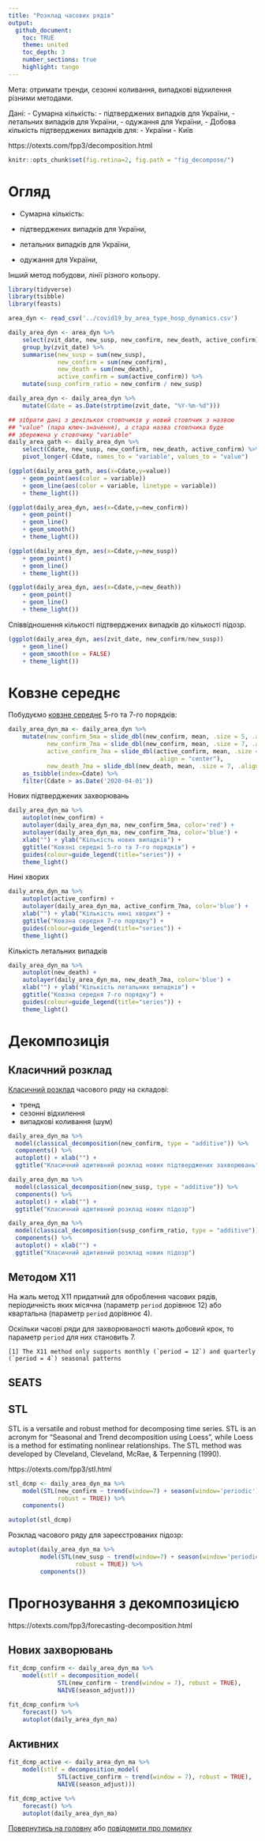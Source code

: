 ```yaml
---
title: "Розклад часових рядів"
output:
  github_document:
    toc: TRUE
    theme: united
    toc_depth: 3
    number_sections: true
    highlight: tango
---
```


Мета: отримати тренди, сезонні коливання, випадкові відхилення різними методами.

Дані:
 - Сумарна кількість:
  - підтверджених випадків для України,
  - летальних випадків для України,
  - одужання для України,
 - Добова кількість підтверджених випадків для:
  - України
  - Київ

https://otexts.com/fpp3/decomposition.html

```r
knitr::opts_chunk$set(fig.retina=2, fig.path = "fig_decompose/")
```

# Огляд

 - Сумарна кількість:

  - підтверджених випадків для України,

  - летальних випадків для України,

  - одужання для України,

Інший метод побудови, лінії різного кольору.

```r
library(tidyverse)
library(tsibble)
library(feasts)
```

```r
area_dyn <- read_csv('../covid19_by_area_type_hosp_dynamics.csv')

daily_area_dyn <- area_dyn %>%
    select(zvit_date, new_susp, new_confirm, new_death, active_confirm) %>%
    group_by(zvit_date) %>%
    summarise(new_susp = sum(new_susp),
              new_confirm = sum(new_confirm),
              new_death = sum(new_death),
              active_confirm = sum(active_confirm)) %>%
    mutate(susp_confirm_ratio = new_confirm / new_susp)

daily_area_dyn <- daily_area_dyn %>%
    mutate(Cdate = as.Date(strptime(zvit_date, "%Y-%m-%d")))

## зібрати дані з декількох стовпчиків у новий стовпчик з назвою
## "value" (пара ключ-значення), а стара назва стовпчика буде
## збережена у стовпчику "variable"
daily_area_gath <- daily_area_dyn %>%
    select(Cdate, new_susp, new_confirm, new_death, active_confirm) %>%
    pivot_longer(-Cdate, names_to = "variable", values_to = "value")
```

```r
(ggplot(daily_area_gath, aes(x=Cdate,y=value))
    + geom_point(aes(color = variable))
    + geom_line(aes(color = variable, linetype = variable))
    + theme_light())
```

```r
(ggplot(daily_area_dyn, aes(x=Cdate,y=new_confirm))
    + geom_point()
    + geom_line()
    + geom_smooth()
    + theme_light())
```

```r
(ggplot(daily_area_dyn, aes(x=Cdate,y=new_susp))
    + geom_point()
    + geom_line()
    + theme_light())
```

```r
(ggplot(daily_area_dyn, aes(x=Cdate,y=new_death))
    + geom_point()
    + geom_line()
    + theme_light())
```

Співвідношення кількості підтверджених випадків до кількості підозр.

```r
(ggplot(daily_area_dyn, aes(zvit_date, new_confirm/new_susp))
    + geom_line()
    + geom_smooth(se = FALSE)
    + theme_light())
```

# Ковзне середнє

Побудуємо [ковзне середнє](https://otexts.com/fpp3/moving-averages.html) 5-го та 7-го порядків:

```r
daily_area_dyn_ma <- daily_area_dyn %>%
    mutate(new_confirm_5ma = slide_dbl(new_confirm, mean, .size = 5, .align = "center"),
           new_confirm_7ma = slide_dbl(new_confirm, mean, .size = 7, .align = "center"),
           active_confirm_7ma = slide_dbl(active_confirm, mean, .size = 7,
                                          .align = "center"),
           new_death_7ma = slide_dbl(new_death, mean, .size = 7, .align = "center")) %>%
    as_tsibble(index=Cdate) %>%
    filter(Cdate > as.Date('2020-04-01'))
```

Нових підтверджених захворювань

```r
daily_area_dyn_ma %>%
    autoplot(new_confirm) +
    autolayer(daily_area_dyn_ma, new_confirm_5ma, color='red') +
    autolayer(daily_area_dyn_ma, new_confirm_7ma, color='blue') +
    xlab("") + ylab("Кількість нових випадків") +
    ggtitle("Ковзні середні 5-го та 7-го порядків") +
    guides(colour=guide_legend(title="series")) +
    theme_light()
```

Нині хворих

```r
daily_area_dyn_ma %>%
    autoplot(active_confirm) +
    autolayer(daily_area_dyn_ma, active_confirm_7ma, color='blue') +
    xlab("") + ylab("Кількість нині хворих") +
    ggtitle("Ковзна середня 7-го порядку") +
    guides(colour=guide_legend(title="series")) +
    theme_light()
```

Кількість летальних випадків

```r
daily_area_dyn_ma %>%
    autoplot(new_death) +
    autolayer(daily_area_dyn_ma, new_death_7ma, color='blue') +
    xlab("") + ylab("Кількість летальних випадків") +
    ggtitle("Ковзна середня 7-го порядку") +
    guides(colour=guide_legend(title="series")) +
    theme_light()
```

# Декомпозиція

## Класичний розклад

[Класичний
розклад](https://otexts.com/fpp3/classical-decomposition.html)
часового ряду на складові:

- тренд
- сезонні відхилення
- випадкові коливання (шум)

```r
daily_area_dyn_ma %>%
  model(classical_decomposition(new_confirm, type = "additive")) %>%
  components() %>%
  autoplot() + xlab("") +
  ggtitle("Класичний адитивний розклад нових підтверджених захворювань")
```

```r
daily_area_dyn_ma %>%
  model(classical_decomposition(new_susp, type = "additive")) %>%
  components() %>%
  autoplot() + xlab("") +
  ggtitle("Класичний адитивний розклад нових підозр")
```

```r
daily_area_dyn_ma %>%
  model(classical_decomposition(susp_confirm_ratio, type = "additive")) %>%
  components() %>%
  autoplot() + xlab("") +
  ggtitle("Класичний адитивний розклад нових підозр")
```

## Методом X11

На жаль метод X11 придатний для оброблення часових рядів,
періодичність яких місячна (параметр `period` дорівнює 12) або
квартальна (параметр `period` дорівнює 4).

Оскільки часові ряди для захворюваності мають добовий крок, то
параметр `period` для них становить 7.

```
[1] The X11 method only supports monthly (`period = 12`) and quarterly (`period = 4`) seasonal patterns
```

## SEATS

<!-- ```{r} --> <!-- seats_dcmp <- daily_area_dyn_ma %>% --> <!--
model(seats = feasts:::SEATS(new_confirm)) %>% --> <!-- components()
-->

<!-- autoplot(seats_dcmp) + xlab("Year") + -->
<!--   ggtitle("SEATS decomposition of total US retail employment") -->
<!-- ``` -->

## STL

STL is a versatile and robust method for decomposing time series. STL
is an acronym for “Seasonal and Trend decomposition using Loess”,
while Loess is a method for estimating nonlinear relationships. The
STL method was developed by Cleveland, Cleveland, McRae, & Terpenning
(1990).

https://otexts.com/fpp3/stl.html

```r
stl_dcmp <- daily_area_dyn_ma %>%
    model(STL(new_confirm ~ trend(window=7) + season(window='periodic'),
              robust = TRUE)) %>%
    components()

autoplot(stl_dcmp)
```

Розклад часового ряду для зареєстрованих підозр:

```r
autoplot(daily_area_dyn_ma %>%
         model(STL(new_susp ~ trend(window=7) + season(window='periodic'),
                   robust = TRUE)) %>%
         components())
```

# Прогнозування з декомпозицією

https://otexts.com/fpp3/forecasting-decomposition.html

## Нових захворювань

```r
fit_dcmp_confirm <- daily_area_dyn_ma %>%
    model(stlf = decomposition_model(
              STL(new_confirm ~ trend(window = 7), robust = TRUE),
              NAIVE(season_adjust)))

fit_dcmp_confirm %>%
    forecast() %>%
    autoplot(daily_area_dyn_ma)
```

## Активних

```r
fit_dcmp_active <- daily_area_dyn_ma %>%
    model(stlf = decomposition_model(
              STL(active_confirm ~ trend(window = 7), robust = TRUE),
              NAIVE(season_adjust)))

fit_dcmp_active %>%
    forecast() %>%
    autoplot(daily_area_dyn_ma)
```

[Повернутись на головну](index.html) або [повідомити про
помилку](https://github.com/vityok/covid19_ua/issues)
